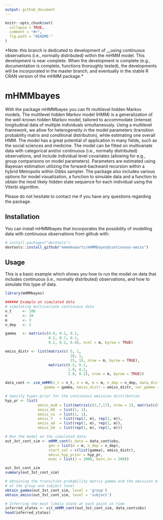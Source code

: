 ```yaml
---
output: github_document
---
```


<!-- README.md is generated from README.Rmd. Please edit that file -->

```r
knitr::opts_chunk$set(
  collapse = TRUE,
  comment = "#>",
  fig.path = "README-"
)
```

*Note: this branch is dedicated to development of __using continuous observations (i.e., normally distributed) within the mHMM model. This development is near complete. When the development is complete (e.g., documentation is complete, functions thoroughly tested), the developments will be incorporated in the master branch, and eventually in the stable R CRAN version of the mHMM package.*


# mHMMbayes

  With the \code{R} package mHMMbayes you can fit multilevel hidden Markov
  models. The multilevel hidden Markov model (HMM) is a generalization of the
  well-known hidden Markov model, tailored to accommodate (intense) longitudinal
  data of multiple individuals simultaneously. Using a multilevel framework, we
  allow for heterogeneity in the model parameters (transition probability matrix
  and conditional distribution), while estimating one overall HMM. The model has
  a great potential of application in  many fields, such as the social sciences
  and medicine. The model can be fitted on multivariate data with categorical
  and/or continuous (i.e., normally distributed) observations, and include
  individual level covariates (allowing for e.g., group comparisons on model
  parameters). Parameters are estimated using Bayesian estimation utilizing the
  forward-backward recursion within a hybrid Metropolis within Gibbs sampler.
  The package also includes various options for model visualization, a function
  to simulate data and a function to obtain the most likely hidden state
  sequence for each individual using the Viterbi algorithm.
  
  Please do not hesitate to contact me if you have any questions regarding the 
  package. 

## Installation

You can install mHMMbayes that incorporates the possibility of modelling data with continuous observations from github with:

```r
# install.packages("devtools")
devtools::install_github("emmekeaarts/mHMMbayes@continuous-emiss")
```

## Usage

This is a basic example which shows you how to run the model on data that includes continuous (i.e., normally distributed) observations, and how to simulate this type of data. 

```r
library(mHMMbayes)

###### Example on simulated data
# simulating multivariate continuous data
n_t     <- 100
n       <- 10
m       <- 3
n_dep   <- 2

gamma   <- matrix(c(0.8, 0.1, 0.1,
                    0.2, 0.7, 0.1,
                    0.2, 0.2, 0.6), ncol = m, byrow = TRUE)

emiss_distr <- list(matrix(c( 5, 1,
                              10, 1,
                              15, 1), nrow = m, byrow = TRUE),
                    matrix(c(0.5, 0.1,
                             1.0, 0.2,
                             2.0, 0.1), nrow = m, byrow = TRUE))

data_cont <- sim_mHMM(n_t = n_t, n = n, m = m, n_dep = n_dep, data_distr = 'continuous',
                  gamma = gamma, emiss_distr = emiss_distr, var_gamma = .1, var_emiss = c(.5, 0.01))

# Specify hyper-prior for the continuous emission distribution
hyp_pr <- list(
               emiss_mu0 = list(matrix(c(3,7,17), nrow = 1), matrix(c(0.7, 0.8, 1.8), nrow = 1)),
               emiss_K0  = list(1, 1),
               emiss_nu  = list(1, 1),
               emiss_V   = list(rep(2, m), rep(1, m)),
               emiss_a0  = list(rep(1, m), rep(1, m)),
               emiss_b0  = list(rep(1, m), rep(1, m)))

# Run the model on the simulated data:
out_3st_cont_sim <- mHMM_cont(s_data = data_cont$obs,
                    gen = list(m = m, n_dep = n_dep),
                    start_val = c(list(gamma), emiss_distr),
                    emiss_hyp_prior = hyp_pr,
                    mcmc = list(J = 1000, burn_in = 200))

out_3st_cont_sim
summary(out_3st_cont_sim)

# obtaining the transition probability matrix gamma and the emission ditribution 
# at the group and subject level 
obtain_gamma(out_3st_cont_sim, level = 'group')
obtain_emiss(out_3st_cont_sim, level = 'subject')

# Inferring the most likely state at each point in time
inferred_states <- vit_mHMM_cont(out_3st_cont_sim, data_cont$obs)
head(inferred_states)
```
